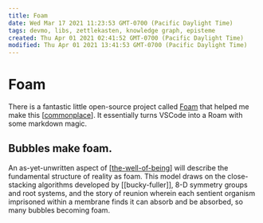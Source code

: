 ```yaml
---
title: Foam
date: Wed Mar 17 2021 11:23:53 GMT-0700 (Pacific Daylight Time)
tags: devmo, libs, zettlekasten, knowledge graph, episteme
created: Thu Apr 01 2021 02:41:52 GMT-0700 (Pacific Daylight Time)
modified: Thu Apr 01 2021 13:41:53 GMT-0700 (Pacific Daylight Time)
---
```


# Foam

There is a fantastic little open-source project called [Foam](https://foambubble.github.io) that helped me make this [[commonplace]]. It essentially turns VSCode into a Roam with some markdown magic.

## Bubbles make foam.

An as-yet-unwritten aspect of [[the-well-of-being]] will describe the fundamental structure of reality as foam. This model draws on the close-stacking algorithms developed by [[bucky-fuller]], 8-D symmetry groups and root systems, and the story of reunion wherein each sentient organism imprisoned within a membrane finds it can absorb and be absorbed, so many bubbles becoming foam.

[//begin]: # "Autogenerated link references for markdown compatibility"
[commonplace]: commonplace "Commonplace"
[the-well-of-being]: the-well-of-being "The Well of Being"
[//end]: # "Autogenerated link references"
